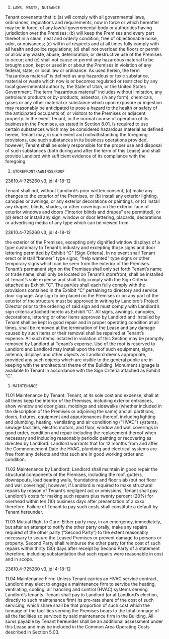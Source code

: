1. `LAWS, WASTE, NUISANCE`

Tenant covenants that it:   (a) will comply with all governmental laws, ordinances, regulations and requirements, now in force or which hereafter may be in force, of any lawful governmental body or authorities having jurisdiction over the Premises; (b) will keep the Premises and every part thereof in a clean, neat and orderly condition, free of objectionable noise, odor, or nuisances; (c) will in all respects and at all times fully comply with all health and police regulations; (d) shall not overload the floors or permit or allow any waste, abuse, deterioration, or destructive use of the Premises to occur; and (e) shall not cause or permit any hazardous material to be brought upon, kept or used in or about the Premises in violation of any federal, state, or local law or ordinance.  As used herein, the term “hazardous material” is defined as any hazardous or toxic substance, material or waste which now is or becomes regulated or restricted by any local governmental authority, the State of Utah, or the United States Government.  The term “hazardous material” includes without limitation, any petroleum products or by-products, asbestos, (in any form), chemicals, gases or any other material or substance which upon exposure or ingestion may reasonably be anticipated to pose a hazard to the health or safety of the anticipated occupants of, or visitors to the Premises or adjacent property.  In the event Tenant, in the normal course of operation of its business in the Premises, as stated in Section 8.01, is required to use certain substances which may be considered hazardous material as defined herein, Tenant may, in such event and notwithstanding the foregoing provisions, use such substances in its business operations provided, however, Tenant shall be solely responsible for the proper use and disposal of such substances (both during and after the term of this Lease) and shall provide Landlord with sufficient evidence of its compliance with the foregoing.

1. `STOREFRONT/AWNINGS/ROOF`

23610.4-725260 v3, jdl 4-18-12

Tenant shall not, without Landlord’s prior written consent, (a) make any changes to the exterior of the Premises, or (b) install any exterior lighting, canopies or awnings, or any exterior decorations or paintings, or (c) install any drapes, blinds, shades, or other coverings on the exterior face of exterior windows and doors (“interior blinds and drapes” are permitted), or (d) erect or install any sign, window or door lettering, placards, decorations or advertising media of any type which can be viewed from

23610.4-725260 v3, jdl 4-18-12

the exterior of the Premises, excepting only dignified window displays of a type customary to Tenant’s industry and excepting those signs and door lettering permitted by Exhibit “C” (Sign Criteria).  In no event shall Tenant erect or install “banner” type signs, “help wanted” type signs or other temporary signs which can be seen from the exterior of the Premises.  Tenant’s permanent sign on the Premises shall only set forth Tenant’s name or trade name, shall only be located on Tenant’s storefront, shall be installed at Tenant’s sole expense and shall fully comply with the Sign Criteria attached as Exhibit “C”.  The parties shall each fully comply with the provisions contained in the Exhibit “C” pertaining to directory and service door signage.  Any sign to be placed on the Premises or on any part of the exterior of the structure must be approved in writing by Landlord’s Project Director prior to the ordering of said sign and must comply with Landlord’s sign criteria attached hereto as Exhibit “C”.  All signs, awnings, canopies, decorations, lettering or other items approved by Landlord and installed by Tenant shall be kept in good repair and in proper operating condition at all times, shall be removed at the termination of the Lease and any damage caused by such items or their removal shall be repaired at Tenant’s expense.  All such items installed in violation of this Section may be promptly removed by Landlord at Tenant’s expense.  Use of the roof is reserved to Landlord and Landlord may install upon the roof such equipment, signs, antenna, displays and other objects as Landlord deems appropriate, provided any such objects which are visible to the general public are in keeping with the architectural theme of the Building.  Monument signage is available to Tenant in accordance with the Sign Criteria attached as Exhibit “C”.

1. `MAINTENANCE`

11.01           Maintenance by Tenant:     Tenant, at its sole cost and expense, shall at all times keep the interior of the Premises, including exterior entrances, show window and door glass, moldings and sidewalks (whether included in the description of the Premises or adjoining the same) and all partitions, doors, fixtures, equipment and appurtenances thereof, including lighting and plumbing, heating, ventilating and air conditioning (“HVAC”) systems, sewage facilities, electric motors, and floor, window and wall coverings in good order, condition and repair including the replacement thereof when necessary and including reasonably periodic painting or recovering as directed by Landlord.  Landlord warrants that for 12 months from and after the Commencement Date the HVAC, plumbing and electrical systems are free from any defects and that such are in good working order and condition.

11.02           Maintenance by Landlord:     Landlord shall maintain in good repair the structural components of the Premises, including the roof, gutters, downspouts, load bearing walls, foundations and floor slab (but not floor and wall coverings); however, if Landlord is required to make structural repairs by reason of Tenant’s negligent act or omissions, Tenant shall pay Landlord’s costs for making such repairs plus twenty percent (20%) for overhead within ten (10) business days after presentation of a xxxx therefore.  Failure of Tenant to pay such costs shall constitute a default by Tenant hereunder.

11.03           Mutual Right to Cure:     Either party may, in an emergency, immediately, but after an attempt to notify the other party orally, make any repairs required of the other party (“Second Party”) to the extent reasonably necessary to secure the Leased Premises or prevent damage to persons or property.  Second Party shall reimburse the other party for the cost of such repairs within thirty (30) days after receipt by Second Party of a statement therefore, including substantiation that such repairs were reasonable in cost and in scope.

23610.4-725260 v3, jdl 4-18-12

11.04           Maintenance Firm:     Unless Tenant carries an HVAC service contract, Landlord may elect to engage a maintenance firm to service the heating, ventilating, cooling, air handling and control (HVAC) systems serving Landlord’s tenants.  Tenant shall pay to Landlord (or at Landlord’s election,                                                                                                                                                                                                                                                                                                                                                                                                                 directly to such maintenance firm) its pro-rata share of the cost of such servicing, which share shall be that proportion of such cost which the tonnage of the facilities serving the Premises bears to the total tonnage of all the facilities so serviced by said maintenance firm in the Building.  All sums payable by Tenant hereunder shall be an additional assessment under this Lease and may be included in the Common Area Operating Costs described in Section 5.03.
